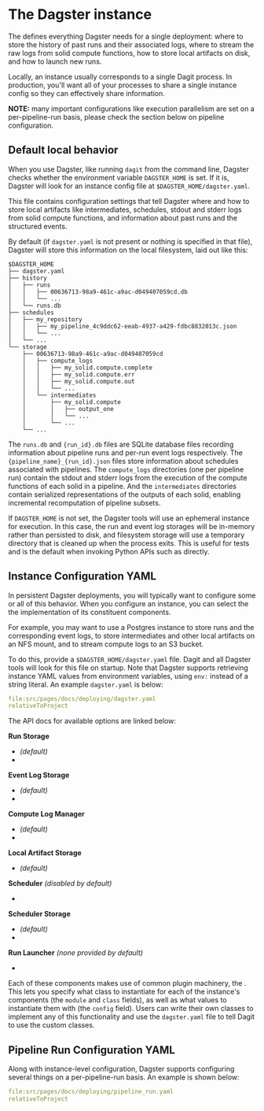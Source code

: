
<DynamicMetaTags
  title="The Dagster instance | Dagster"
  description="Dagster is a system for building modern data applications."
/>

# The Dagster instance

The <PyObject module="dagster.core.instance" object="DagsterInstance" displayText="DagsterInstance"
/> defines everything Dagster needs for a single deployment: where to store the history of past runs
and their associated logs, where to stream the raw logs from solid compute functions, how to store
local artifacts on disk, and how to launch new runs.

Locally, an instance usually corresponds to a single Dagit process. In production, you'll want all
of your processes to share a single instance config so they can effectively share information.

**NOTE:** many important configurations like execution parallelism are set on a per-pipeline-run
basis, please check the section below on pipeline configuration.

## Default local behavior

When you use Dagster, like running `dagit` from the command line, Dagster checks whether the
environment variable `DAGSTER_HOME` is set. If it is, Dagster will look for an instance config file
at `$DAGSTER_HOME/dagster.yaml`.

This file contains configuration settings that tell Dagster where and how to store local artifacts
like intermediates, schedules, stdout and stderr logs from solid compute functions, and information
about past runs and the structured events.

By default (if `dagster.yaml` is not present or nothing is specified in that file), Dagster will
store this information on the local filesystem, laid out like this:

```tree
$DAGSTER_HOME
├── dagster.yaml
├── history
│   ├── runs
│   │   ├── 00636713-98a9-461c-a9ac-d049407059cd.db
│   │   └── ...
│   └── runs.db
├── schedules
│   ├── my_repository
│   │   ├── my_pipeline_4c9ddc62-eeab-4937-a429-fdbc8832013c.json
│   │   └── ...
│   └── ...
└── storage
    ├── 00636713-98a9-461c-a9ac-d049407059cd
    │   ├── compute_logs
    │   │   ├── my_solid.compute.complete
    │   │   ├── my_solid.compute.err
    │   │   ├── my_solid.compute.out
    │   │   └── ...
    │   └── intermediates
    │       ├── my_solid.compute
    │       │   ├── output_one
    │       │   └── ...
    │       └── ...
    └── ...
```

The `runs.db` and `{run_id}.db` files are SQLite database files recording information about pipeline
runs and per-run event logs respectively. The `{pipeline_name}_{run_id}.json` files store
information about schedules associated with pipelines. The `compute_logs` directories (one per
pipeline run) contain the stdout and stderr logs from the execution of the compute functions of each
solid in a pipeline. And the `intermediates` directories contain serialized representations of the
outputs of each solid, enabling incremental recomputation of pipeline subsets.

If `DAGSTER_HOME` is not set, the Dagster tools will use an ephemeral instance for execution. In
this case, the run and event log storages will be in-memory rather than persisted to disk, and
filesystem storage will use a temporary directory that is cleaned up when the process exits. This is
useful for tests and is the default when invoking Python APIs such as <PyObject module="dagster"
object="execute_pipeline" displayText="execute_pipeline" /> directly.

## Instance Configuration YAML

In persistent Dagster deployments, you will typically want to configure some or all of this
behavior. When you configure an instance, you can select the the implementation of its constituent
components.

For example, you may want to use a Postgres instance to store runs and the corresponding event logs,
to store intermediates and other local artifacts on an NFS mount, and to stream compute logs to an
S3 bucket.

To do this, provide a `$DAGSTER_HOME/dagster.yaml` file. Dagit and all Dagster tools will look for
this file on startup. Note that Dagster supports retrieving instance YAML values from environment
variables, using `env:` instead of a string literal. An example `dagster.yaml` is below:

```yaml literalinclude caption=dagster.yaml
file:src/pages/docs/deploying/dagster.yaml
relativeToProject
```

The API docs for available options are linked below:

**Run Storage**

- _(default)_ <PyObject module="dagster.core.storage.runs" object="SqliteRunStorage" />
- <PyObject module="dagster_postgres" object="PostgresRunStorage" />

**Event Log Storage**

- _(default)_ <PyObject module="dagster.core.storage.event_log" object="SqliteEventLogStorage" />
- <PyObject module="dagster_postgres" object="PostgresEventLogStorage" />

**Compute Log Manager**

- _(default)_ <PyObject module="dagster.core.storage.local_compute_log_manager" object="LocalComputeLogManager" />
- <PyObject module="dagster_aws.s3" object="S3ComputeLogManager" />

**Local Artifact Storage**

- _(default)_ <PyObject module="dagster.core.storage.root" object="LocalArtifactStorage" />

**Scheduler** _(disabled by default)_

- <PyObject module="dagster_cron.cron_scheduler" object="SystemCronScheduler" />

**Scheduler Storage**

- _(default)_ <PyObject module="dagster.core.storage.schedules" object="SqliteScheduleStorage"/>
- <PyObject module="dagster_postgres" object="PostgresScheduleStorage" />

**Run Launcher** _(none provided by default)_

- <PyObject module="dagster_graphql.launcher" object="RemoteDagitRunLauncher" />

Each of these components makes use of common plugin machinery, the <PyObject module="dagster.serdes"
object="ConfigurableClass" displayText="ConfigurableClass" />. This lets you specify what class to
instantiate for each of the instance's components (the `module` and `class` fields), as well as what
values to instantiate them with (the `config` field). Users can write their own classes to implement
any of this functionality and use the `dagster.yaml` file to tell Dagit to use the custom classes.

## Pipeline Run Configuration YAML

Along with instance-level configuration, Dagster supports configuring several things on a
per-pipeline-run basis. An example is shown below:

```yaml literalinclude caption=pipeline_run.yaml
file:src/pages/docs/deploying/pipeline_run.yaml
relativeToProject
```
